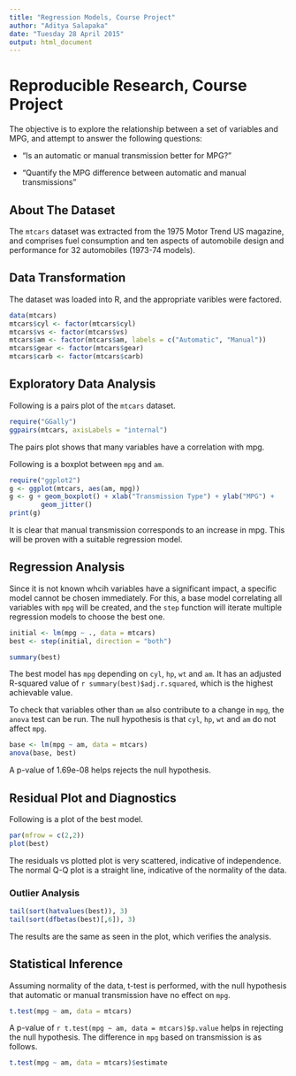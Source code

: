 ```yaml
---
title: "Regression Models, Course Project"
author: "Aditya Salapaka"
date: "Tuesday 28 April 2015"
output: html_document
---
```


# Reproducible Research, Course Project
The objective is to explore the relationship between a set of variables and MPG,
and attempt to answer the following questions:

* “Is an automatic or manual transmission better for MPG?”

* "Quantify the MPG difference between automatic and manual transmissions"

## About The Dataset
The `mtcars` dataset was extracted from the 1975 Motor Trend US magazine, and
comprises fuel consumption and ten aspects of automobile design and performance
for 32 automobiles (1973-74 models).

## Data Transformation

The dataset was loaded into R, and the appropriate varibles were factored.

```r
data(mtcars)
mtcars$cyl <- factor(mtcars$cyl)
mtcars$vs <- factor(mtcars$vs)
mtcars$am <- factor(mtcars$am, labels = c("Automatic", "Manual"))
mtcars$gear <- factor(mtcars$gear)
mtcars$carb <- factor(mtcars$carb)
```

## Exploratory Data Analysis

Following is a pairs plot of the `mtcars` dataset.
```r
require("GGally")
ggpairs(mtcars, axisLabels = "internal")
```

The pairs plot shows that many variables have a correlation with mpg. 

Following is a boxplot between `mpg` and `am`.

```r
require("ggplot2")
g <- ggplot(mtcars, aes(am, mpg))
g <- g + geom_boxplot() + xlab("Transmission Type") + ylab("MPG") + 
        geom_jitter()
print(g)
```

It is clear that manual transmission corresponds to an increase in mpg. This 
will be proven with a suitable regression model.

## Regression Analysis
Since it is not known whcih variables have a significant impact, a specific 
model cannot be chosen immediately. For this, a base model correlating all 
variables with `mpg` will be created, and the `step` function will iterate 
multiple regression models to choose the best one.

```r
initial <- lm(mpg ~ ., data = mtcars)
best <- step(initial, direction = "both")
```

```r
summary(best)
```

The best model has `mpg` depending on `cyl`, `hp`, `wt` and `am`. It has an 
adjusted R-squared value of `r summary(best)$adj.r.squared`, which is the highest achievable value. 

To check that variables other than `am` also contribute to a change in `mpg`,
the `anova` test can be run. The null hypothesis is that `cyl`, `hp`, `wt` and
`am` do not affect `mpg`.

```r
base <- lm(mpg ~ am, data = mtcars)
anova(base, best)
```

A p-value of 1.69e-08 helps rejects the null hypothesis.

## Residual Plot and Diagnostics
Following is a plot of the best model.
```r
par(mfrow = c(2,2))
plot(best)
```

The residuals vs plotted plot is very scattered, indicative of independence.
The normal Q-Q plot is a straight line, indicative of the normality of the data.

### Outlier Analysis
```r
tail(sort(hatvalues(best)), 3)
tail(sort(dfbetas(best)[,6]), 3)
```

The results are the same as seen in the plot, which verifies the analysis.

## Statistical Inference
Assuming normality of the data, t-test is performed, with the null hypothesis 
that automatic or manual transmission have no effect on `mpg`.

```r
t.test(mpg ~ am, data = mtcars)
```

A p-value of `r t.test(mpg ~ am, data = mtcars)$p.value` helps in rejecting the
null hypothesis. The difference in `mpg` based on transmission is as follows.

```r
t.test(mpg ~ am, data = mtcars)$estimate
```
